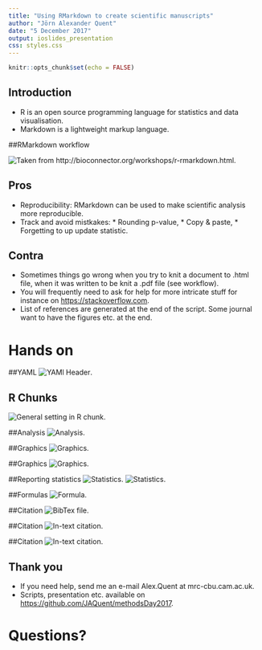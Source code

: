```yaml
---
title: "Using RMarkdown to create scientific manuscripts"
author: "Jörn Alexander Quent"
date: "5 December 2017"
output: ioslides_presentation
css: styles.css
---
```



```r
knitr::opts_chunk$set(echo = FALSE)
```

## Introduction

- R is an open source programming language for statistics and data visualisation.
- Markdown is a lightweight markup language.

##RMarkdown workflow

![Taken from http://bioconnector.org/workshops/r-rmarkdown.html](rmarkdown-workflowSmall.png).

## Pros 
* Reproducibility: RMarkdown can be used to make scientific analysis more reproducible. 
* Track and avoid mistkakes:
      * Rounding p-value,
      * Copy & paste,
      * Forgetting to up update statistic.

## Contra
* Sometimes things go wrong when you try to knit a document to .html file, when it was written to be knit a .pdf file (see workflow). 
* You will frequently need to ask for help for more intricate stuff for instance on [https://stackoverflow.com](https://stackoverflow.com).
* List of references are generated at the end of the script. Some journal want to have the figures etc. at the end. 

# Hands on

##YAML
![YAMl Header](pic1.png).

## R Chunks
![General setting in R chunk](pic2.png).

##Analysis
![Analysis](pic3.png).

##Graphics
![Graphics](pic4.png).

##Graphics
![Graphics](pic4_1.png).

##Reporting statistics
![Statistics](pic5.png).
![Statistics](pic5_1.png).

##Formulas
![Formula](pic6.png).

##Citation 
![BibTex file](pic7.png).

##Citation
![In-text citation](pic8.png).

##Citation
![In-text citation](pic8_1.png).


## Thank you

- If you need help, send me an e-mail Alex.Quent at mrc-cbu.cam.ac.uk.
- Scripts, presentation etc. available on [https://github.com/JAQuent/methodsDay2017](https://github.com/JAQuent/methodsDay2017).

# Questions?
